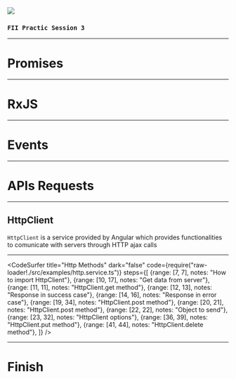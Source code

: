 
<img src='./assets/logo.gif' />

### `FII Practic Session 3`

---

# Promises

---

# RxJS

---

# Events

---

# APIs Requests

---

## HttpClient

`HttpClient` is a service provided by Angular which provides functionalities to comunicate with servers through HTTP ajax calls

---

<CodeSurfer
  title="Http Methods"
  dark="false"
  code={require("raw-loader!./src/examples/http.service.ts")}
  steps={[
    {range: [7, 7], notes: "How to import HttpClient"},
    {range: [10, 17], notes: "Get data from server"},
    {range: [11, 11], notes: "HttpClient.get method"},
    {range: [12, 13], notes: "Response in success case"},
    {range: [14, 16], notes: "Response in error case"},
    {range: [19, 34], notes: "HttpClient.post method"},
    {range: [20, 21], notes: "HttpClient.post method"},
    {range: [22, 22], notes: "Object to send"},
    {range: [23, 32], notes: "HttpClient options"},
    {range: [36, 39], notes: "HttpClient.put method"},
    {range: [41, 44], notes: "HttpClient.delete method"},
  ]}
/>

---

# Finish
